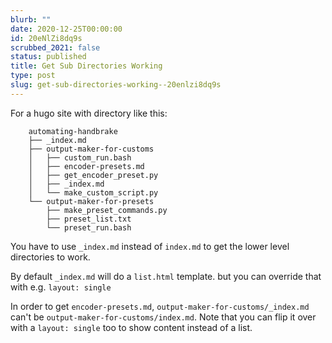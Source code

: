 ```yaml
---
blurb: ""
date: 2020-12-25T00:00:00
id: 20eNlZi8dq9s
scrubbed_2021: false
status: published
title: Get Sub Directories Working
type: post
slug: get-sub-directories-working--20enlzi8dq9s
---
```


For a hugo site with directory like this:

        automating-handbrake
        ├── _index.md
        ├── output-maker-for-customs
        │   ├── custom_run.bash
        │   ├── encoder-presets.md
        │   ├── get_encoder_preset.py
        │   ├── _index.md
        │   └── make_custom_script.py
        └── output-maker-for-presets
            ├── make_preset_commands.py
            ├── preset_list.txt
            └── preset_run.bash
    
    
You have to use `_index.md` instead of `index.md` to get the lower level directories to work. 

By default `_index.md` will do a `list.html` template. but you can override that with e.g. `layout: single`

In order to get `encoder-presets.md`, `output-maker-for-customs/_index.md` can't be `output-maker-for-customs/index.md`. Note that you can flip it over with a `layout: single` too to show content instead of a list.
